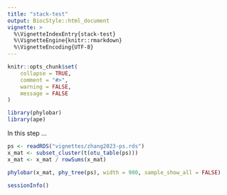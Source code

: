 ```yaml
---
title: "stack-test"
output: BiocStyle::html_document
vignette: >
  %\VignetteIndexEntry{stack-test}
  %\VignetteEngine{knitr::rmarkdown}
  %\VignetteEncoding{UTF-8}
---
```


```r
knitr::opts_chunk$set(
    collapse = TRUE,
    comment = "#>",
    warning = FALSE,
    message = FALSE
)
```

```r
library(phylobar)
library(ape)
```

In this step ...

```r
ps <- readRDS("vignettes/zhang2023-ps.rds")
x_mat <- subset_cluster(t(otu_table(ps)))
x_mat <- x_mat / rowSums(x_mat)
```

```r
phylobar(x_mat, phy_tree(ps), width = 900, sample_show_all = FALSE)
```

```r
sessionInfo()
```